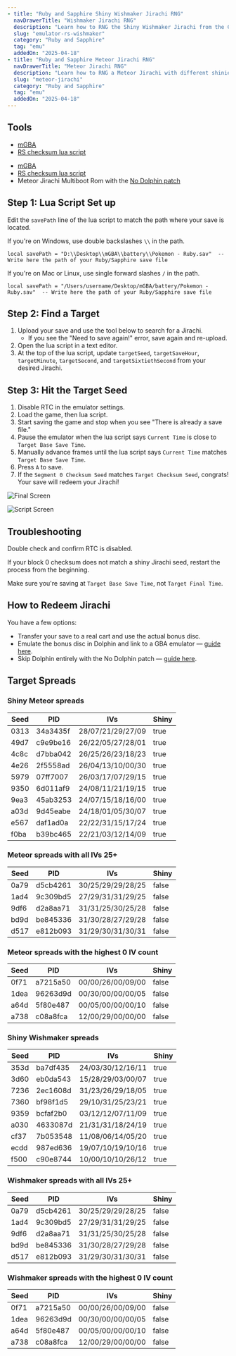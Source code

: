 ```yaml
---
- title: "Ruby and Sapphire Shiny Wishmaker Jirachi RNG"
  navDrawerTitle: "Wishmaker Jirachi RNG"
  description: "Learn how to RNG the Shiny Wishmaker Jirachi from the Colosseum Bonus Disc in Ruby and Sapphire."
  slug: "emulator-rs-wishmaker"
  category: "Ruby and Sapphire"
  tag: "emu"
  addedOn: "2025-04-18"
- title: "Ruby and Sapphire Meteor Jirachi RNG"
  navDrawerTitle: "Meteor Jirachi RNG"
  description: "Learn how to RNG a Meteor Jirachi with different shinies than Wishmaker."
  slug: "meteor-jirachi"
  category: "Ruby and Sapphire"
  tag: "emu"
  addedOn: "2025-04-18"
---
```


## Tools

<ShowIf slug="/emulator-rs-wishmaker">

- [mGBA](/mgba-setup)
- [RS checksum lua script](https://github.com/Real96/PokeLua/blob/main/Gen%203/mGBA/RS_RNG_Checksums_mGBA.lua)

</ShowIf>

<ShowIf slug="/meteor-jirachi">

- [mGBA](/mgba-setup)
- [RS checksum lua script](https://github.com/Real96/PokeLua/blob/main/Gen%203/mGBA/RS_RNG_Checksums_mGBA.lua)
- Meteor Jirachi Multiboot Rom with the [No Dolphin patch](/no-dolphin-patch)

</ShowIf>

## Step 1: Lua Script Set up

Edit the `savePath` line of the lua script to match the path where your save is located.

If you're on Windows, use double backslashes `\\` in the path.

```
local savePath = "D:\\Desktop\\mGBA\\battery\\Pokemon - Ruby.sav"  -- Write here the path of your Ruby/Sapphire save file
```

If you're on Mac or Linux, use single forward slashes `/` in the path.

```
local savePath = "/Users/username/Desktop/mGBA/battery/Pokemon - Ruby.sav"  -- Write here the path of your Ruby/Sapphire save file
```

## Step 2: Find a Target

1. Upload your save and use the tool below to search for a Jirachi.
   - If you see the "Need to save again!" error, save again and re-upload.
2. Open the lua script in a text editor.
3. At the top of the lua script, update `targetSeed`, `targetSaveHour`, `targetMinute`, `targetSecond`, and `targetSixtiethSecond` from your desired Jirachi.

<ShowIf slug="/emulator-rs-wishmaker">

<MultibootJirachi jirachi="Wishmaker" />

</ShowIf>

<ShowIf slug="/meteor-jirachi">

<MultibootJirachi jirachi="Meteor" />

</ShowIf>

## Step 3: Hit the Target Seed

1. Disable RTC in the emulator settings.
2. Load the game, then lua script.
3. Start saving the game and stop when you see "There is already a save file."
4. Pause the emulator when the lua script says `Current Time` is close to `Target Base Save Time`.
5. Manually advance frames until the lua script says `Current Time` matches `Target Base Save Time`.
6. Press `A` to save.
7. If the `Segment 0 Checksum Seed` matches `Target Checksum Seed`, congrats! Your save will redeem your Jirachi!

![Final Screen](/images/Ruby-Sapphire/Wishmaker/Final-Screen.png)

![Script Screen](/images/Ruby-Sapphire/Wishmaker/Script.png)

## Troubleshooting

Double check and confirm RTC is disabled.

If your block 0 checksum does not match a shiny Jirachi seed, restart the process from the beginning.

Make sure you're saving at `Target Base Save Time`, not `Target Final Time`.

<ShowIf slug="/emulator-rs-wishmaker">

## How to Redeem Jirachi

You have a few options:

- Transfer your save to a real cart and use the actual bonus disc.
- Emulate the bonus disc in Dolphin and link to a GBA emulator — [guide here](/misc-dolphin-connect-vba).
- Skip Dolphin entirely with the No Dolphin patch — [guide here](/no-dolphin-patch).

</ShowIf>

## Target Spreads

<ShowIf slug="/meteor-jirachi">

### Shiny Meteor spreads

| Seed | PID      | IVs               | Shiny |
| ---- | -------- | ----------------- | ----- |
| 0313 | 34a3435f | 28/07/21/29/27/09 | true  |
| 49d7 | c9e9be16 | 26/22/05/27/28/01 | true  |
| 4c8c | d7bba042 | 26/25/26/23/18/23 | true  |
| 4e26 | 2f5558ad | 26/04/13/10/00/30 | true  |
| 5979 | 07ff7007 | 26/03/17/07/29/15 | true  |
| 9350 | 6d011af9 | 24/08/11/21/19/15 | true  |
| 9ea3 | 45ab3253 | 24/07/15/18/16/00 | true  |
| a03d | 9d45eabe | 24/18/01/05/30/07 | true  |
| e567 | daf1ad0a | 22/22/31/15/17/24 | true  |
| f0ba | b39bc465 | 22/21/03/12/14/09 | true  |

### Meteor spreads with all IVs 25+

| Seed | PID      | IVs               | Shiny |
| ---- | -------- | ----------------- | ----- |
| 0a79 | d5cb4261 | 30/25/29/29/28/25 | false |
| 1ad4 | 9c309bd5 | 27/29/31/31/29/25 | false |
| 9df6 | d2a8aa71 | 31/31/25/30/25/28 | false |
| bd9d | be845336 | 31/30/28/27/29/28 | false |
| d517 | e812b093 | 31/29/30/31/30/31 | false |

### Meteor spreads with the highest 0 IV count

| Seed | PID      | IVs               | Shiny |
| ---- | -------- | ----------------- | ----- |
| 0f71 | a7215a50 | 00/00/26/00/09/00 | false |
| 1dea | 96263d9d | 00/30/00/00/00/05 | false |
| a64d | 5f80e487 | 00/05/00/00/00/10 | false |
| a738 | c08a8fca | 12/00/29/00/00/00 | false |

</ShowIf>

<ShowIf slug="/emulator-rs-wishmaker">

### Shiny Wishmaker spreads

| Seed | PID      | IVs               | Shiny |
| ---- | -------- | ----------------- | ----- |
| 353d | ba7df435 | 24/03/30/12/16/11 | true  |
| 3d60 | eb0da543 | 15/28/29/03/00/07 | true  |
| 7236 | 2ec1608d | 31/23/26/29/18/05 | true  |
| 7360 | bf98f1d5 | 29/10/31/25/23/21 | true  |
| 9359 | bcfaf2b0 | 03/12/12/07/11/09 | true  |
| a030 | 4633087d | 21/31/31/18/24/19 | true  |
| cf37 | 7b053548 | 11/08/06/14/05/20 | true  |
| ecdd | 987ed636 | 19/07/10/19/10/16 | true  |
| f500 | c90e8744 | 10/00/10/10/26/12 | true  |

### Wishmaker spreads with all IVs 25+

| Seed | PID      | IVs               | Shiny |
| ---- | -------- | ----------------- | ----- |
| 0a79 | d5cb4261 | 30/25/29/29/28/25 | false |
| 1ad4 | 9c309bd5 | 27/29/31/31/29/25 | false |
| 9df6 | d2a8aa71 | 31/31/25/30/25/28 | false |
| bd9d | be845336 | 31/30/28/27/29/28 | false |
| d517 | e812b093 | 31/29/30/31/30/31 | false |

### Wishmaker spreads with the highest 0 IV count

| Seed | PID      | IVs               | Shiny |
| ---- | -------- | ----------------- | ----- |
| 0f71 | a7215a50 | 00/00/26/00/09/00 | false |
| 1dea | 96263d9d | 00/30/00/00/00/05 | false |
| a64d | 5f80e487 | 00/05/00/00/00/10 | false |
| a738 | c08a8fca | 12/00/29/00/00/00 | false |

</ShowIf>
